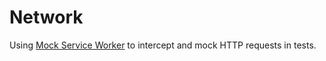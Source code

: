 # Network

Using [Mock Service Worker](https://mswjs.io) to intercept and mock HTTP requests in tests.
